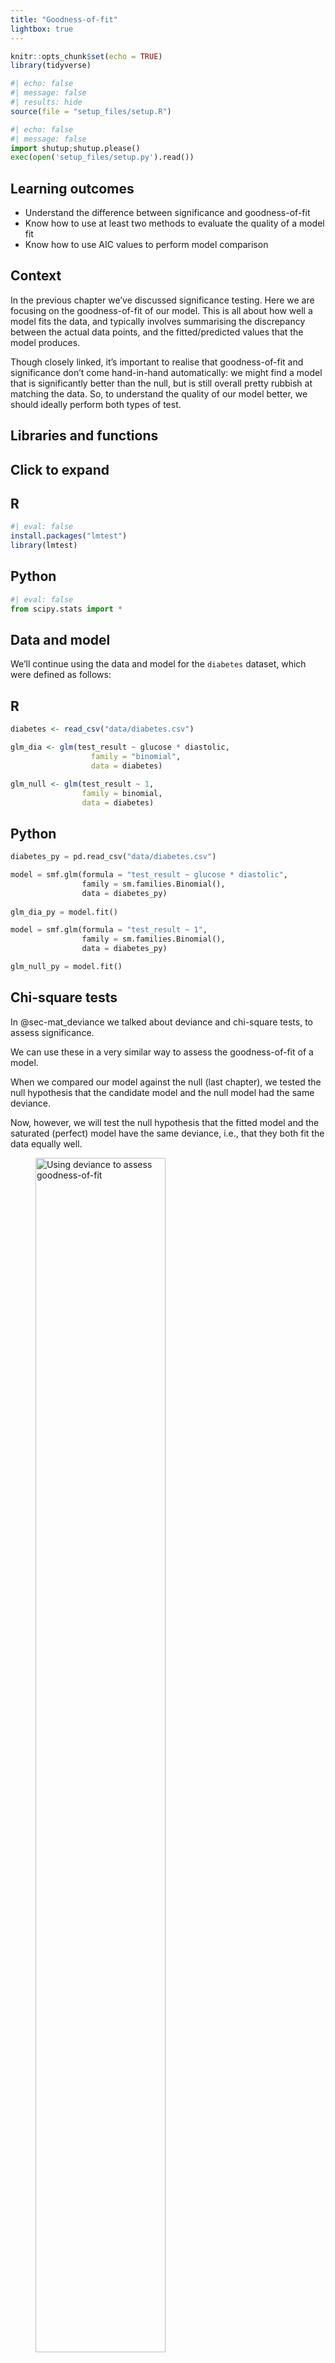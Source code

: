 ```yaml
---
title: "Goodness-of-fit"
lightbox: true
---
```


```r
knitr::opts_chunk$set(echo = TRUE)
library(tidyverse)
```

```r
#| echo: false
#| message: false
#| results: hide
source(file = "setup_files/setup.R")
```

```python
#| echo: false
#| message: false
import shutup;shutup.please()
exec(open('setup_files/setup.py').read())
```

::: callout-tip
## Learning outcomes

-   Understand the difference between significance and goodness-of-fit
-   Know how to use at least two methods to evaluate the quality of a model fit
-   Know how to use AIC values to perform model comparison
:::

## Context
In the previous chapter we've discussed significance testing. Here we are focusing on the goodness-of-fit of our model. This is all about how well a model fits the data, and typically involves summarising the discrepancy between the actual data points, and the fitted/predicted values that the model produces.

Though closely linked, it's important to realise that goodness-of-fit and significance don't come hand-in-hand automatically: we might find a model that is significantly better than the null, but is still overall pretty rubbish at matching the data. So, to understand the quality of our model better, we should ideally perform both types of test.

## Libraries and functions

:::: {.callout-note collapse="true"}
## Click to expand

::: {.panel-tabset group="language"}
## R

```r
#| eval: false
install.packages("lmtest")
library(lmtest)
```

## Python

```python
#| eval: false
from scipy.stats import *
```
:::
::::

## Data and model

We'll continue using the data and model for the `diabetes` dataset, which were defined as follows:

::: {.panel-tabset group="language"}
## R

```r
diabetes <- read_csv("data/diabetes.csv")
```

```r
glm_dia <- glm(test_result ~ glucose * diastolic,
                  family = "binomial",
                  data = diabetes)

glm_null <- glm(test_result ~ 1, 
                family = binomial, 
                data = diabetes)
```

## Python

```python
diabetes_py = pd.read_csv("data/diabetes.csv")
```

```python
model = smf.glm(formula = "test_result ~ glucose * diastolic", 
                family = sm.families.Binomial(), 
                data = diabetes_py)
                
glm_dia_py = model.fit()

model = smf.glm(formula = "test_result ~ 1",
                family = sm.families.Binomial(),
                data = diabetes_py)

glm_null_py = model.fit()
```
:::

## Chi-square tests

In @sec-mat_deviance we talked about deviance and chi-square tests, to assess significance.

We can use these in a very similar way to assess the goodness-of-fit of a model.

When we compared our model against the null (last chapter), we tested the null hypothesis that the candidate model and the null model had the same deviance.

Now, however, we will test the null hypothesis that the fitted model and the saturated (perfect) model have the same deviance, i.e., that they both fit the data equally well.

![Using deviance to assess goodness-of-fit](images/chisq_gof.png){width="70%" #fig-deviance_gof}

In most hypothesis tests, we want to reject the null hypothesis, but in this case, we'd like it to be **true**. This is because what checking is whether the model we just fitted is just as good (or good enough) as the saturated model.

::: {.panel-tabset group="language"}
## R

Running a goodness-of-fit chi-square test in R can be done using the `pchisq` function. We need to include two arguments: 1) the residual deviance, and 2) the residual degrees of freedom. Both of these can be found in the `summary` output, but you can use the `$` syntax to call these properties directly like so:

```r
pchisq(glm_dia$deviance, glm_dia$df.residual, lower.tail = FALSE)
```

## Python

The syntax is very similar to the LRT we ran above, but now instead of including information about both our candidate model and the null, we instead just need 1) the residual deviance, and 2) the residual degrees of freedom:

```python
pvalue = chi2.sf(glm_dia_py.deviance, glm_dia_py.df_resid)

print(pvalue)
```
:::

You can think about this p-value, roughly, as "the probability that this model is good". We're not below our significance threshold, which means that we're not rejecting our null hypothesis (which is a good thing) - but it's also not a huge probability. This suggests that there's probably other variables we could measure and include in a future experiment, to give a better overall model.

## AIC values

You [might remember AIC values](https://cambiotraining.github.io/corestats/materials/cs5_practical_model-comparisons.html) from standard linear modelling. AIC values are useful, because they tell us about overall model quality, factoring in both goodness-of-fit and model complexity.

One of the best things about the Akaike information criterion (AIC) is that it isn't specific to linear models - it works for models fitted with maximum likelihood estimation.

In fact, if you look at the formula for AIC, you'll see why:

$$
AIC = 2k - 2ln(\hat{L})
$$

where $k$ represents the number of parameters in the model, and $\hat{L}$ is the maximised likelihood function. In other words, the two parts of the equation represent the complexity of the model, versus the log-likelihood.

This means that AIC can be used for model comparison for GLMs in precisely the same way as it's used for linear models: lower AIC indicates a better-quality model.

::: {.panel-tabset group="language"}
## R

The AIC value is given as standard, near the bottom of the `summary` output (just below the deviance values). You can also print it directly using the `$` syntax:

```r
summary(glm_dia)

glm_dia$aic
```

In even better news for R users, the `step` function works for GLMs just as it does for linear models, so long as you include the `test = LRT` argument.

```r
step(glm_dia, test = "LRT")
```

## Python

The AIC value isn't printed as standard with the model summary, but you can access it easily like so:

```python
print(glm_dia_py.aic)
```
:::

## Pseudo $R^2$

#### Refresher on $R^2$

In linear modelling, we could extract and interpret $R^2$ values that summarised our model. $R^2$ in linear modelling represents a few different things:

-   The proportion of variance in the response variable, that's explained by the model (i.e., jointly by the predictors)
-   The improvement of the model over the null model
-   The square of the Pearson's correlation coefficient

The first one on that list is the interpretation we usually use it for, in linear modelling.

#### What is a "pseudo $R^2$"?

It's not possible to calculate $R^2$ for a GLM like you can for a linear model.

However, because people are fond of using $R^2$, statisticians have developed alternatives that can be used instead.

There is no single value that can replace $R^2$ and have all the same interpretations, so several different metrics have been proposed. Depending how they're calculated, they all have different interpretations.

There are many. Some of the most popular are McFadden's, Nagelkerke's, Cox & Snell's, and Tjur's. [This post](https://stats.oarc.ucla.edu/other/mult-pkg/faq/general/faq-what-are-pseudo-r-squareds/) does a nice job of discussing some of them and providing some comparisons.

#### Should you use pseudo $R^2$?

[**We recommend not to use pseudo** $R^2$**.**]{style="color:purple;"}

(Unless you are very statistically-minded and prepared to wade through a lot of mathematical explanation...)

This is for a few reasons:

-   It's too easy to fall into the bad habit of treating it like regular $R^2$, and making bad interpretations
-   Even if you've done a good job, your readers might make their own bad interpretations
-   Figuring out which version to use, and what they all mean, is a minefield
-   It doesn't really tell you anything that a chi-square test and/or AIC can't tell you

The main reason we've mentioned it here is because you are likely to come across pseudo $R^2$ when reading research papers that use GLMs - we want you to know what they are!

## Exercises

### Revisiting aphids {#sec-exr_aphids-revisited}

::: {.callout-exercise #ex-aphids_revisited}
#### Revisiting aphids

{{< level 2 >}}

Back in [Exercise @sec-exr_aphids], we fitted a logistic model to the `aphids` dataset - the code is included below in case you need to run it again.

Now, let's assess the goodness-of-fit of that model.

You should:

1.  Compute a chi-square goodness-of-fit test for the full model (`~ buds + cultivar`)
2.  Calculate the AIC value for the full model
3.  Use backwards stepwise elimination to determine whether dropping the `buds` and/or `cultivar` predictors improves the goodness-of-fit

::: {.panel-tabset group="language"}
## R

```r
#| message: false
#| warning: false
aphids <- read_csv("data/aphids.csv")

glm_aphids <- glm(aphids_present ~ buds + cultivar,
                  family = binomial,
                  data = aphids)
```

## Python

```python
#| message: false
#| warning: false
aphids = pd.read_csv("data/aphids.csv")

model = smf.glm(formula = "aphids_present ~ buds + cultivar",
                family = sm.families.Binomial(),
                data = aphids)
                
glm_aphids = model.fit()
```
:::

:::: {.callout-answer collapse="true"}
#### Chi-square goodness-of-fit

This is a simple one-function task:

::: {.panel-tabset group="language"}
## R

```r
pchisq(glm_aphids$deviance, glm_aphids$df.residual, lower.tail = FALSE)
```

## Python

The syntax is very similar to the LRT we ran above, but now instead of including information about both our candidate model and the null, we instead just need 1) the residual deviance, and 2) the residual degrees of freedom:

```python
pvalue = chi2.sf(glm_aphids.deviance, glm_aphids.df_resid)

print(pvalue)
```
:::

#### Extract AIC for full model

::: {.panel-tabset group="language"}
## R

We can access the AIC either in the model summary:

```r
summary(glm_aphids)
```

or directly using the `$` syntax:

```r
glm_aphids$aic
```

## Python

The AIC value is an "attribute" of the model object, which we can access like so:

```python
print(glm_aphids.aic)
```
:::

#### Backwards stepwise elimination

Last but not least, let's see if dropping either or both of the predictors improves the model quality. (Spoiler: it probably won't!)

::: {.panel-tabset group="language"}
## R

We use the convenient `step` function for this - don't forget the `test = LRT` argument, though.

```r
step(glm_dia, test = "LRT")
```

Since neither of our reduced models improve on the AIC versus our original model, we don't drop either predictor, and the process stops there.

## Python

We need to build two new candidate models. In each case, we drop just one variable.

```python
# Dropping buds
model = smf.glm(formula = "aphids_present ~ cultivar",
                family = sm.families.Binomial(),
                data = aphids)
                
glm_aphids_dropbuds = model.fit()

# Dropping cultivar
model = smf.glm(formula = "aphids_present ~ buds",
                family = sm.families.Binomial(),
                data = aphids)
                
glm_aphids_dropcultivar = model.fit()
```

Now, we can look at the three AIC values next to each other, to determine which of these is the best option.

```python
print(glm_aphids.aic,
      glm_aphids_dropbuds.aic, 
      glm_aphids_dropcultivar.aic)
```

Since neither of our reduced models improve on the AIC versus our original model, we don't drop either predictor, and the process stops there.
:::

::::
:::

## Summary

Likelihood and deviance are very important in generalised linear models - not just for fitting the model via maximum likelihood estimation, but for assessing significance and goodness-of-fit. To determine the quality of a model and draw conclusions from it, it's important to assess both of these things.

::: callout-tip
#### Key points

-   A chi-square goodness-of-fit test can also be performed using likelihood/deviance
-   The Akaike information criterion is also based on likelihood, and can be used to compare the quality of GLMs fitted to the same dataset
-   Other metrics that may be of use are Wald test p-values and pseudo $R^2$ values (if interpreted thoughtfully)
:::
